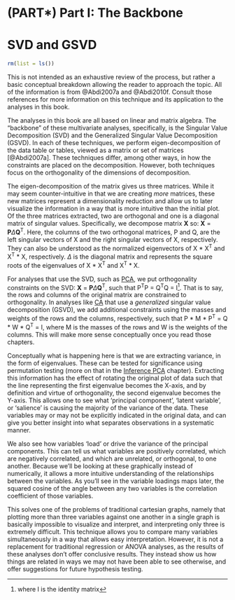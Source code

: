 # (PART\*) Part I: The Backbone {-}


# SVD and GSVD {#SVD}

```{r}
rm(list = ls())
```

This is not intended as an exhaustive review of the process, but rather a basic conceptual breakdown allowing the reader to approach the topic. All of the information is from @Abdi2007a and @Abdi2010f. Consult those references for more information on this technique and its application to the analyses in this book.

The analyses in this book are all based on linear and matrix algebra. The "backbone" of these multivariate analyses, specifically, is the Singular Value Decomposition (SVD) and the Generalized Singular Value Decomposition (GSVD). In each of these techniques, we perform eigen-decomposition of the data table or tables, viewed as a matrix or set of matrices [@Abdi2007a]. These techniques differ, among other ways, in how the constraints are placed on the decomposition. However, both techniques focus on the orthogonality of the dimensions of decomposition. 

The eigen-decomposition of the matrix gives us three matrices. While it may seem counter-intuitive in that we are creating *more* matrices, these new matrices represent a dimensionality reduction and allow us to later visualize the information in a way that is more intuitive than the initial plot. Of the three matrices extracted, two are orthogonal and one is a diagonal matrix of singular values. Specifically, we decompose matrix **X** so: **X** = **P**${\Delta}$**Q**^T^. Here, the columns of the two orthogonal matrices, P and Q, are the left singular vectors of X and the right singular vectors of X, respectively. They can also be understood as the normalized eigenvectors of X * X^T^ and X^T^ * X, respectively. ${\Delta}$ is the diagonal matrix and represents the square roots of the eigenvalues of X * X^T^ and X^T^ * X. 

For analyses that use the SVD, such as [PCA](#PCA), we put orthogonality constraints on the SVD: **X** = **P**${\Delta}$**Q**^T^, such that P^T^P = Q^T^Q = I^[where I is the identity matrix]. That is to say, the rows and columns of the original matrix are constrained to orthogonality. In analyses like [CA](#CA) that use a *generalized* singular value decomposition (GSVD), we add additional constraints using the masses and weights of the rows and the columns, respectively, such that P * M * P^T^ = Q * W * Q^T^ = I, where M is the masses of the rows and W is the weights of the columns. This will make more sense conceptually once you read those chapters. 

Conceptually what is happening here is that we are extracting variance, in the form of eigenvalues. These can be tested for significance using permutation testing (more on that in the [Inference PCA](#InfPCA) chapter). Extracting this information has the effect of rotating the original plot of data such that the line representing the first eigenvalue becomes the X-axis, and by definition and virtue of orthogonality, the second eigenvalue becomes the Y-axis. This allows one to see what 'principal component', 'latent variable', or 'salience' is causing the majority of the variance of the data. These variables may or may not be explicitly indicated in the original data, and can give you better insight into what separates observations in a systematic manner.

We also see how variables 'load' or drive the variance of the principal components. This can tell us what variables are positively correlated, which are negatively correlated, and which are unrelated, or orthogonal, to one another. Because we'll be looking at these graphically instead of numerically, it allows a more intuitive understanding of the relationships between the variables. As you'll see in the variable loadings maps later, the squared cosine of the angle between any two variables is the correlation coefficient of those variables.

This solves one of the problems of traditional cartesian graphs, namely that plotting more than three variables against one another in a single graph is basically impossible to visualize and interpret, and interpreting only three is extremely difficult. This technique allows you to compare many variables simultaneously in a way that allows easy interpretation. However, it is not a replacement for traditional regression or ANOVA analyses, as the results of these analyses don't offer conclusive results. They instead show us how things are related in ways we may not have been able to see otherwise, and offer suggestions for future hypothesis testing. 
